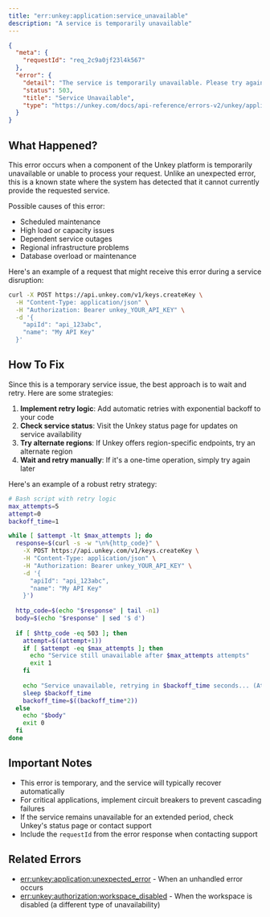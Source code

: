 ```yaml
---
title: "err:unkey:application:service_unavailable"
description: "A service is temporarily unavailable"
---
```



```json Example
{
  "meta": {
    "requestId": "req_2c9a0jf23l4k567"
  },
  "error": {
    "detail": "The service is temporarily unavailable. Please try again later.",
    "status": 503,
    "title": "Service Unavailable",
    "type": "https://unkey.com/docs/api-reference/errors-v2/unkey/application/service_unavailable"
  }
}
```

## What Happened?

This error occurs when a component of the Unkey platform is temporarily unavailable or unable to process your request. Unlike an unexpected error, this is a known state where the system has detected that it cannot currently provide the requested service.

Possible causes of this error:
- Scheduled maintenance
- High load or capacity issues
- Dependent service outages
- Regional infrastructure problems
- Database overload or maintenance

Here's an example of a request that might receive this error during a service disruption:

```bash
curl -X POST https://api.unkey.com/v1/keys.createKey \
  -H "Content-Type: application/json" \
  -H "Authorization: Bearer unkey_YOUR_API_KEY" \
  -d '{
    "apiId": "api_123abc",
    "name": "My API Key"
  }'
```

## How To Fix

Since this is a temporary service issue, the best approach is to wait and retry. Here are some strategies:

1. **Implement retry logic**: Add automatic retries with exponential backoff to your code
2. **Check service status**: Visit the Unkey status page for updates on service availability
3. **Try alternate regions**: If Unkey offers region-specific endpoints, try an alternate region
4. **Wait and retry manually**: If it's a one-time operation, simply try again later

Here's an example of a robust retry strategy:

```bash
# Bash script with retry logic
max_attempts=5
attempt=0
backoff_time=1

while [ $attempt -lt $max_attempts ]; do
  response=$(curl -s -w "\n%{http_code}" \
    -X POST https://api.unkey.com/v1/keys.createKey \
    -H "Content-Type: application/json" \
    -H "Authorization: Bearer unkey_YOUR_API_KEY" \
    -d '{
      "apiId": "api_123abc",
      "name": "My API Key"
    }')
    
  http_code=$(echo "$response" | tail -n1)
  body=$(echo "$response" | sed '$ d')
  
  if [ $http_code -eq 503 ]; then
    attempt=$((attempt+1))
    if [ $attempt -eq $max_attempts ]; then
      echo "Service still unavailable after $max_attempts attempts"
      exit 1
    fi
    
    echo "Service unavailable, retrying in $backoff_time seconds... (Attempt $attempt/$max_attempts)"
    sleep $backoff_time
    backoff_time=$((backoff_time*2))
  else
    echo "$body"
    exit 0
  fi
done
```

## Important Notes

- This error is temporary, and the service will typically recover automatically
- For critical applications, implement circuit breakers to prevent cascading failures
- If the service remains unavailable for an extended period, check Unkey's status page or contact support
- Include the `requestId` from the error response when contacting support

## Related Errors
- [err:unkey:application:unexpected_error](./unexpected_error) - When an unhandled error occurs
- [err:unkey:authorization:workspace_disabled](../authorization/workspace_disabled) - When the workspace is disabled (a different type of unavailability)
